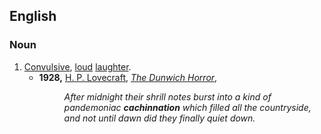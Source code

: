 ==English==

===Noun===
{{en-noun}}

# [[convulsive|Convulsive]], [[loud]] [[laughter]].
#* '''1928,''' [[w:H. P. Lovecraft|H. P. Lovecraft]], ''[[s:The Dunwich Horror|The Dunwich Horror]]'', 
#*: ''After midnight their shrill notes burst into a kind of pandemoniac '''cachinnation''' which filled all the countryside, and not until dawn did they finally quiet down.''